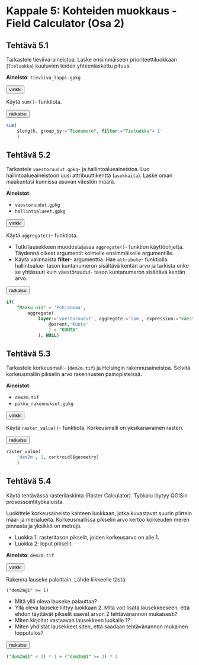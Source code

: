 # Kappale 5: Kohteiden muokkaus - Field Calculator (Osa 2)

## Tehtävä 5.1

Tarkastele tieviiva-aineistoa. Laske ensimmäiseen prioriteettiluokkaan (```Tieluokka```) kuuluvien teiden yhteenlaskettu pituus.

**Aineisto**: ```tieviiva_lappi.gpkg```

<button onclick="toggleAnswer(this)" class="btn answer_btn">vinkki</button>

::: hidden-box
Käytä ```sum()```- funktiota.
:::

<button onclick="toggleAnswer(this)" class="btn answer_btn">ratkaisu</button>

::: hidden-box
::: code-box
``` sql
sum(
	$length, group_by:="Tienumero", filter:="Tieluokka"='1'
	)
```
:::
:::

## Tehtävä 5.2

Tarkastele ```vaestoruudut.gpkg```- ja hallintoalueaineistoa. Luo hallintoalueaineistoon uusi attribuuttikenttä (```asukkaita```). Laske oman maakuntasi kunnissa asuvan väestön määrä.

**Aineistot**: 

- ```vaestoruudut.gpkg```
- ```hallintoalueet.gpkg```

<button onclick="toggleAnswer(this)" class="btn answer_btn">vinkki</button>

::: hidden-box
Käytä ```aggregate()```- funktiota.

- Tutki lausekkeen muodostajassa ```aggregate()```- funktion käyttöohjetta. Täydennä oikeat argumentit kolmelle ensimmäiselle argumentille.
- Käytä valinnaista **filter**- argumenttia. Hae ```attribute```- funktiolla hallintoalue- tason kuntanumeron sisältävä kentän arvo ja tarkista onko se yhtäsuuri kuin väestöruudut- tason kuntanumeron sisältävä kentän arvo.
:::

<button onclick="toggleAnswer(this)" class="btn answer_btn">ratkaisu</button>

::: hidden-box
::: code-box
``` sql
if(
	"Maaku_ni1" = 'Pohjanmaa', 
		aggregate(
			layer:='vaestoruudut', aggregate:='sum', expression:="vaesto", filter:=attribute(
				@parent,'Kunta'
				) = "KUNTA"
			), NULL)
```
:::
:::

## Tehtävä 5.3

Tarkastele korkeusmalli- (```dem2m.tif```) ja Helsingin rakennusaineistoa. Selvitä korkeusmallin pikselin arvo rakennusten painopisteissä.

**Aineistot**: 

- ```dem2m.tif```
- ```pikku_rakennukset.gpkg```

<button onclick="toggleAnswer(this)" class="btn answer_btn">vinkki</button>

::: hidden-box
Käytä ```raster_value()```- funktiota. Korkeusmalli on yksikanavainen rasteri.
:::

<button onclick="toggleAnswer(this)" class="btn answer_btn">ratkaisu</button>

::: hidden-box
::: code-box
``` sql
raster_value(
	'dem2m', 1, centroid($geometry)
	)
```
:::
:::

## Tehtävä 5.4

Käytä tehtävässä rasterilaskinta (Raster Calculator). Työkalu löytyy QGISin prosessointityökaluista.

Luokittele korkeusaineisto kahteen luokkaan, jotka kuvastavat suurin piirtein maa- ja merialueita. Korkeusmallissa pikselin arvo kertoo korkeuden meren pinnasta ja yksikkö on metrejä.

- Luokka 1: rasteritason pikselit, joiden korkeusarvo on alle 1.
- Luokka 2: loput pikselit.

**Aineisto**: ```dem2m.tif```

<button onclick="toggleAnswer(this)" class="btn answer_btn">vinkki</button>

::: hidden-box
Rakenna lauseke paloittain. Lähde liikkeelle tästä:

```("dem2m@1" >= 1)```

- Mitä yllä oleva lauseke palauttaa?
- Yllä oleva lauseke liittyy luokkaan 2. Mitä voit lisätä lausekkeeseen, että ehdon täyttävät pikselit saavat arvon 2 tehtävänannon mukaisesti?
- Miten kirjoitat vastaavan lausekkeen luokalle 1?
- Miten yhdistät lausekkeet siten, että saadaan tehtävänannon mukainen lopputulos?
:::

<button onclick="toggleAnswer(this)" class="btn answer_btn">ratkaisu</button>

::: hidden-box
::: code-box
``` sql
("dem2m@1" < 1) * 1 + ("dem2m@1" >= 1) * 2
```
:::
:::
